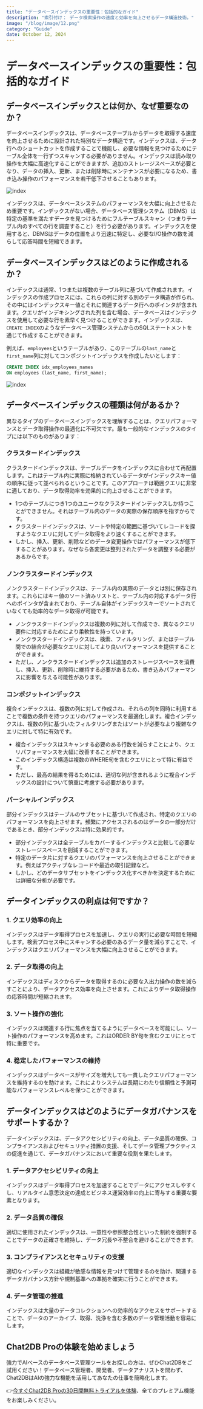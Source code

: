 ```yaml
---
title: "データベースインデックスの重要性：包括的なガイド"
description: "索引付け： データ検索操作の速度と効率を向上させるデータ構造技術。"
image: "/blog/image/12.png"
category: "Guide"
date: October 12, 2024
---
```


# データベースインデックスの重要性：包括的なガイド

## データベースインデックスとは何か、なぜ重要なのか？

データベースインデックスは、データベーステーブルからデータを取得する速度を向上させるために設計された特別なデータ構造です。インデックスは、データ行へのショートカットを作成することで機能し、必要な情報を見つけるためにテーブル全体を一行ずつスキャンする必要がありません。インデックスは読み取り操作を大幅に高速化することができますが、追加のストレージスペースが必要となり、データの挿入、更新、または削除時にメンテナンスが必要になるため、書き込み操作のパフォーマンスを若干低下させることもあります。

![index](/image/blog/index/1.png)

インデックスは、データベースシステムのパフォーマンスを大幅に向上させるため重要です。インデックスがない場合、データベース管理システム（DBMS）は特定の基準を満たすデータを見つけるためにフルテーブルスキャン（つまりテーブル内のすべての行を調査すること）を行う必要があります。インデックスを使用すると、DBMSはデータの位置をより迅速に特定し、必要なI/O操作の数を減らして応答時間を短縮できます。

## データベースインデックスはどのように作成されるか？

インデックスは通常、1つまたは複数のテーブル列に基づいて作成されます。インデックスの作成プロセスには、これらの列に対する別のデータ構造が作られ、その中にはインデックスキー値とそれに関連するデータ行へのポインタが含まれます。クエリがインデキシングされた列を含む場合、データベースはインデックスを使用して必要な行を素早く見つけることができます。インデックスは、`CREATE INDEX`のようなデータベース管理システムからのSQLステートメントを通じて作成することができます。

例えば、`employees`というテーブルがあり、このテーブルの`last_name`と`first_name`列に対してコンポジットインデックスを作成したいとします：

```SQL
CREATE INDEX idx_employees_names
ON employees (last_name, first_name);
```

![index](/image/blog/index/2.png)

## データベースインデックスの種類は何があるか？

異なるタイプのデータベースインデックスを理解することは、クエリパフォーマンスとデータ取得操作の最適化に不可欠です。最も一般的なインデックスのタイプには以下のものがあります：

### クラスタードインデックス

クラスタードインデックスは、テーブルデータをインデックスに合わせて再配置します。これはテーブル内に実際に格納されているデータがインデックスキー値の順序に従って並べられるということです。このアプローチは範囲クエリに非常に適しており、データ取得効率を効果的に向上させることができます。

- 1つのテーブルにつき1つのユニークなクラスタードインデックスしか持つことができません。それはテーブル内のデータの実際の保存順序を指すからです。
- クラスタードインデックスは、ソートや特定の範囲に基づいてレコードを探すようなクエリに対してデータ取得をより速くすることができます。
- しかし、挿入、更新、削除などのデータ変更操作ではパフォーマンスが低下することがあります。なぜなら各変更は整列されたデータを調整する必要があるからです。

### ノンクラスタードインデックス

ノンクラスタードインデックスは、テーブル内の実際のデータとは別に保存されます。これらにはキー値のソート済みリストと、テーブル内の対応するデータ行へのポインタが含まれており、テーブル自体がインデックスキーでソートされていなくても効率的なデータ取得が可能です。

- ノンクラスタードインデックスは複数の列に対して作成でき、異なるクエリ要件に対応するためにより柔軟性を持っています。
- ノンクラスタードインデックスは、検索、フィルタリング、またはテーブル間での結合が必要なクエリに対してより良いパフォーマンスを提供することができます。
- ただし、ノンクラスタードインデックスは追加のストレージスペースを消費し、挿入、更新、削除時に維持する必要があるため、書き込みパフォーマンスに影響を与える可能性があります。

### コンポジットインデックス

複合インデックスは、複数の列に対して作成され、それらの列を同時に利用することで複数の条件を持つクエリのパフォーマンスを最適化します。複合インデックスは、複数の列に基づいたフィルタリングまたはソートが必要なより複雑なクエリに対して特に有効です。

- 複合インデックスはスキャンする必要のある行数を減らすことにより、クエリパフォーマンスを大幅に改善することができます。
- このインデックス構造は複数のWHERE句を含むクエリにとって特に有益です。
- ただし、最高の結果を得るためには、適切な列が含まれるように複合インデックスの設計について慎重に考慮する必要があります。

### パーシャルインデックス

部分インデックスはテーブルのサブセットに基づいて作成され、特定のクエリのパフォーマンスを向上させます。頻繁にアクセスされるのはデータの一部分だけであるとき、部分インデックスは特に効果的です。

- 部分インデックスは全テーブルをカバーするインデックスと比較して必要なストレージスペースを削減することができます。
- 特定のデータ片に対するクエリのパフォーマンスを向上させることができます。例えばアクティブなレコードや最近の取引記録など。
- しかし、どのデータサブセットをインデックス化すべきかを決定するためには詳細な分析が必要です。

## データインデックスの利点は何ですか？

### 1. クエリ効率の向上

インデックスはデータ取得プロセスを加速し、クエリの実行に必要な時間を短縮します。検索プロセス中にスキャンする必要のあるデータ量を減らすことで、インデックスはクエリパフォーマンスを大幅に向上させることができます。

### 2. データ取得の向上

インデックスはディスクからデータを取得するのに必要な入出力操作の数を減らすことにより、データアクセス効率を向上させます。これによりデータ取得操作の応答時間が短縮されます。

### 3. ソート操作の強化

インデックスは関連する行に焦点を当てるようにデータベースを可能にし、ソート操作のパフォーマンスを高めます。これはORDER BY句を含むクエリにとって特に重要です。

### 4. 稳定したパフォーマンスの維持

インデックスはデータベースがサイズを増大しても一貫したクエリパフォーマンスを維持するのを助けます。これによりシステムは長期にわたり信頼性と予測可能なパフォーマンスレベルを保つことができます。

## データインデックスはどのようにデータガバナンスをサポートするか？

データインデックスは、データアクセシビリティの向上、データ品質の確保、コンプライアンスおよびセキュリティ措置の支援、そしてデータ管理プラクティスの促進を通じて、データガバナンスにおいて重要な役割を果たします。

### 1. データアクセシビリティの向上

インデックスはデータ取得プロセスを加速することでデータにアクセスしやすくし、リアルタイム意思決定の達成とビジネス運営効率の向上に寄与する重要な要素となります。

### 2. データ品質の確保

適切に使用されたインデックスは、一意性や参照整合性といった制約を強制することでデータの正確さを維持し、データ冗長や不整合を避けることができます。

### 3. コンプライアンスとセキュリティの支援

適切なインデックスは組織が敏感な情報を見つけて管理するのを助け、関連するデータガバナンス方針や規制基準への準拠を確実に行うことができます。

### 4. データ管理の推進

インデックスは大量のデータコレクションへの効率的なアクセスをサポートすることで、データのアーカイブ、取得、洗浄を含む多数のデータ管理活動を容易にします。

## Chat2DB Proの体験を始めましょう

強力でAIベースのデータベース管理ツールをお探しの方は、ぜひChat2DBをご試用ください！データベース管理者、開発者、データアナリストを問わず、Chat2DBはAIの強力な機能を活用してあなたの仕事を簡略化します。

👉[今すぐChat2DB Proの30日間無料トライアルを体験](https://chat2db.ai/pricing)、全てのプレミアム機能をお楽しみください。

